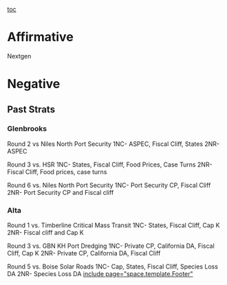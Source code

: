 [[toc]]
=Affirmative= 
Nextgen
=Negative= 
==Past Strats== 
===Glenbrooks=== 
Round 2
vs Niles North Port Security
1NC- ASPEC, Fiscal Cliff, States
2NR- ASPEC

Round 3
vs. HSR
1NC- States, Fiscal Cliff, Food Prices, Case Turns
2NR- Fiscal Cliff, Food prices, case turns

Round 6
vs. Niles North Port Security
1NC- Port Security CP, Fiscal Cliff
2NR- Port Security CP and Fiscal cliff

===Alta=== 
Round 1
vs. Timberline Critical Mass Transit
1NC- States, Fiscal Cliff, Cap K
2NR- Fiscal cliff and Cap K

Round 3
vs. GBN KH Port Dredging
1NC- Private CP, California DA, Fiscal Cliff, Cap K
2NR- Private CP, California DA, Fiscal Cliff

Round 5
vs. Boise Solar Roads
1NC- Cap, States, Fiscal Cliff, Species Loss DA
2NR- Species Loss DA
[[include page="space.template.Footer"]]